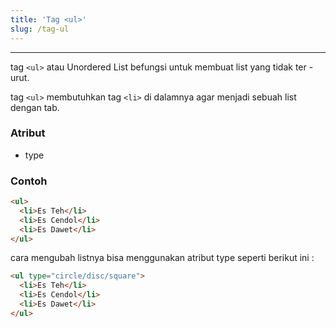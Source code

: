 ```yaml
---
title: 'Tag <ul>'
slug: /tag-ul
---
```


<hr />

tag `<ul>` atau Unordered List befungsi untuk membuat list yang tidak ter - urut.

tag `<ul>` membutuhkan tag `<li>` di dalamnya agar menjadi sebuah list dengan tab.

### Atribut

- type

### Contoh

```html
<ul>
  <li>Es Teh</li>
  <li>Es Cendol</li>
  <li>Es Dawet</li>
</ul>
```

cara mengubah listnya bisa menggunakan atribut type seperti berikut ini :

```html
<ul type="circle/disc/square">
  <li>Es Teh</li>
  <li>Es Cendol</li>
  <li>Es Dawet</li>
</ul>
```
